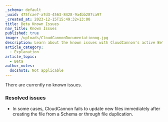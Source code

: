 ```yaml
---
_schema: default
_uuid: 475fcae7-a7d3-4563-8428-9a4bb287ca97
_created_at: 2023-12-15T15:49:32+13:00
title: Beta Known Issues
nav_title: Known Issues
published: true
image: /uploads/CloudCannonDocumentationog.jpg
description: Learn about the known issues with CloudCannon's active Beta releases.
article_category:
  - Explanation
article_topic:
  - Beta
author_notes:
  docshots: Not applicable
---
```

There are currently no known issues.

### Resolved issues

* In some cases, CloudCannon fails to update new files immediately after creating the file from a Schema or through file duplication.